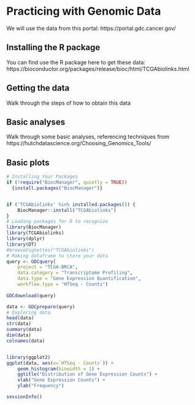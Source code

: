 
# Practicing with Genomic Data

We will use the data from this portal: https://portal.gdc.cancer.gov/

## Installing the R package

You can find use the R package here to get these data: https://bioconductor.org/packages/release/bioc/html/TCGAbiolinks.html

## Getting the data

Walk through the steps of how to obtain this data


## Basic analyses

Walk through some basic analyses, referencing techniques from
https://hutchdatascience.org/Choosing_Genomics_Tools/


## Basic plots


```r
# Installing Your Packages
if (!require("BiocManager", quietly = TRUE))
  {install.packages("BiocManager")}


if ('TCGAbiolinks' %in% installed.packages()) {
    BiocManager::install("TCGAbiolinks")
}
# Loading packages for R to recognize
library(BiocManager)
library(TCGAbiolinks)
library(dplyr)
library(DT)
#browseVignettes("TCGAbiolinks")
# Making dataframe to store your data 
query <- GDCquery(
    project = "TCGA-BRCA",
    data.category = "Transcriptome Profiling",
    data.type = "Gene Expression Quantification",
    workflow.type = "HTSeq - Counts")
    
GDCdownload(query)

data <- GDCprepare(query)
# Exploring data 
head(data)
str(data)
summary(data)
dim(data)
colnames(data)
```

```r

```

```r
library(ggplot2)
ggplot(data, aes(x=`HTSeq - Counts`)) +
    geom_histogram(binwidth = 1) +
    ggtitle("Distribution of Gene Expression Counts") +
    xlab("Gene Expression Counts") +
    ylab("Frequency")
```

```r
sessionInfo()

```
